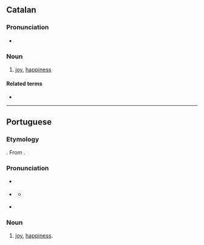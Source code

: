 {{also|Alegria|alegría}}
==Catalan==

===Pronunciation===
* {{rhymes|ia|lang=ca}}

===Noun===
{{ca-noun|f}}

# {{lb|ca|usually|uncountable}} [[joy]], [[happiness]]

====Related terms====
* {{l|ca|alegrar}}

----

==Portuguese==

===Etymology===
{{suffix|alegre|ia|alt1=Alegre|gloss1=happy|lang=pt}}. From {{etyl|roa-opt|pt}} {{m|roa-opt|alegria}}.

===Pronunciation===
* {{a|PT}} {{IPA|/ɐ.lɨ.ˈɣɾi.ɐ/|lang=pt}}
* {{a|Brazil}} {{IPA|/a.le.ˈɡɾi.ɐ/|lang=pt}}
** {{a|Northeast Brazil}} {{IPA|/a.le.ˈɡɾi.ɐ/|/a.li.ˈɡɾi.ɐ/|lang=pt}}
* {{hyphenation|a|le|gri|a|lang=pt}}

===Noun===
{{pt-noun|f}}

# [[joy]], [[happiness]].
